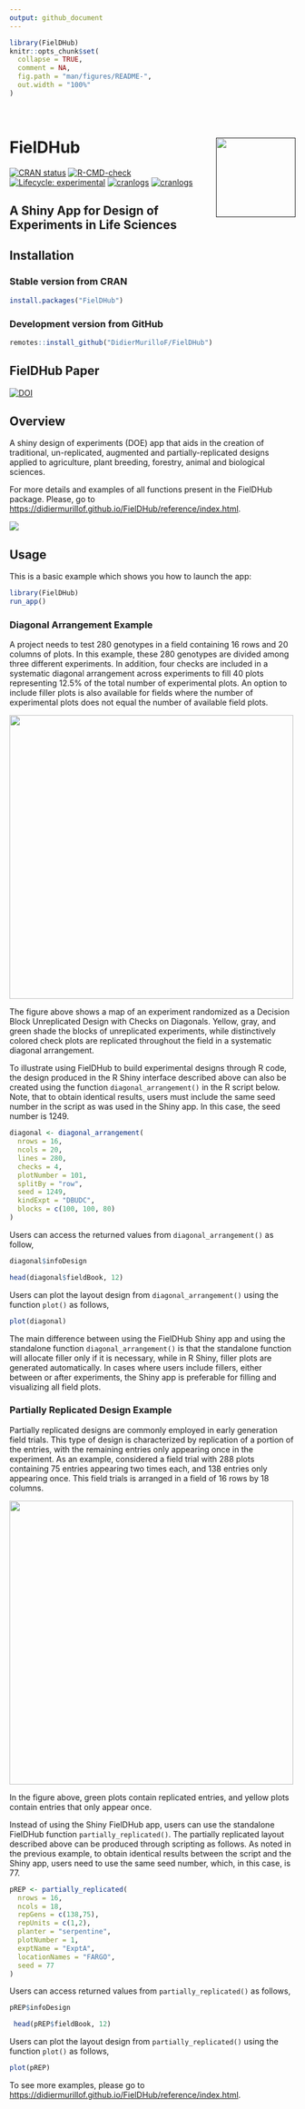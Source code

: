 ```yaml
---
output: github_document
---
```


<!-- README.md is generated from README.Rmd. Please edit that file -->

```r
library(FielDHub)
knitr::opts_chunk$set(
  collapse = TRUE,
  comment = NA,
  fig.path = "man/figures/README-",
  out.width = "100%"
)
```

<br>

# FielDHub <a href=''><img src='man/figures/logo.gif' align="right" height="140" /></a>

[![CRAN
status](https://www.r-pkg.org/badges/version/FielDHub)](https://cran.r-project.org/web//packages/FielDHub/)
[![R-CMD-check](https://github.com/DidierMurilloF/FielDHub/actions/workflows/R-CMD-check.yaml/badge.svg)](https://github.com/DidierMurilloF/FielDHub/actions/workflows/R-CMD-check.yaml)
[![Lifecycle: experimental](https://img.shields.io/badge/lifecycle-stable-brightgreen.svg)](https://lifecycle.r-lib.org/articles/stages.html)
[![cranlogs](https://cranlogs.r-pkg.org/badges/FielDHub)](https://cranlogs.r-pkg.org/badges/FielDHub)
[![cranlogs](https://cranlogs.r-pkg.org/badges/grand-total/FielDHub)](https://cranlogs.r-pkg.org/badges/grand-total/FielDHub)

## A Shiny App for Design of Experiments in Life Sciences

## Installation

### Stable version from CRAN

``` r
install.packages("FielDHub")
```

### Development version from GitHub

``` r
remotes::install_github("DidierMurilloF/FielDHub")
```

## FielDHub Paper

[![DOI](https://joss.theoj.org/papers/10.21105/joss.03122/status.svg)](https://doi.org/10.21105/joss.03122)

## Overview

A shiny design of experiments (DOE) app that aids in the creation of traditional, un-replicated, augmented and partially-replicated designs applied to agriculture, plant breeding, forestry, animal and biological sciences. 

For more details and examples of all functions present in the FielDHub package. Please, go to <https://didiermurillof.github.io/FielDHub/reference/index.html>.

![](FielDHub_Overview.png)

## Usage

This is a basic example which shows you how to launch the app:

``` r
library(FielDHub)
run_app()
```
### Diagonal Arrangement Example

A project needs to test 280 genotypes in a field containing 16 rows and 20 columns of plots. In this example, these 280 genotypes are divided among three different experiments. In addition, four checks are included in a systematic diagonal arrangement across experiments to fill 40 plots representing 12.5% of the total number of experimental plots. An option to include filler plots is also available for fields where the number of experimental plots does not equal the number of available field plots.

<img src='DExample.PNG' align="center" height="500" />

The figure above shows a map of an experiment randomized as a Decision Block Unreplicated Design with Checks on Diagonals. Yellow, gray, and green shade the blocks of unreplicated experiments, while distinctively colored check plots are replicated throughout the field in a systematic diagonal arrangement.

To illustrate using FielDHub to build experimental designs through R code, the design produced in the R Shiny interface described above can also be created using the function `diagonal_arrangement()` in the R script below. Note, that to obtain identical results, users must include the same seed number in the script as was used in the Shiny app. In this case, the seed number is 1249. 

```r
diagonal <- diagonal_arrangement(
  nrows = 16, 
  ncols = 20, 
  lines = 280, 
  checks = 4, 
  plotNumber = 101, 
  splitBy = "row", 
  seed = 1249, 
  kindExpt = "DBUDC", 
  blocks = c(100, 100, 80)
)
```

Users can access the returned values from `diagonal_arrangement()` as follow,

```r
diagonal$infoDesign
```


```r
head(diagonal$fieldBook, 12)
```

Users can plot the layout design from `diagonal_arrangement()` using the function `plot()` as follows,

```r
plot(diagonal)
```


The main difference between using the FielDHub Shiny app and using the standalone function `diagonal_arrangement()` is that the standalone function will allocate filler only if it is necessary, while in R Shiny, filler plots are generated automatically. In cases where users include fillers, either between or after experiments, the Shiny app is preferable for filling and visualizing all field plots.

### Partially Replicated Design Example

Partially replicated designs are commonly employed in early generation field trials. This type of design is characterized by replication of a portion of the entries, with the remaining entries only appearing once in the experiment. As an example, considered a field trial with 288 plots containing 75 entries appearing two times each, and 138 entries only appearing once. This field trials is arranged in a field of 16 rows by 18 columns.

<img src='pREPExample.PNG' align="center" height="500" />


In the figure above, green plots contain replicated entries, and yellow plots contain entries that only appear once.

Instead of using the Shiny FielDHub app, users can use the standalone FielDHub function `partially_replicated()`. The partially replicated layout described above can be produced through scripting as follows. As noted in the previous example, to obtain identical results between the script and the Shiny app, users need to use the same seed number, which, in this case, is 77.

```r
pREP <- partially_replicated(
  nrows = 16, 
  ncols = 18,  
  repGens = c(138,75),
  repUnits = c(1,2),
  planter = "serpentine", 
  plotNumber = 1,
  exptName = "ExptA",
  locationNames = "FARGO",
  seed = 77
)
```


Users can access returned values from `partially_replicated()` as follows,

```r
pREP$infoDesign
```



```r
 head(pREP$fieldBook, 12)
```


Users can plot the layout design from `partially_replicated()` using the function `plot()` as follows,

```r
plot(pREP)
```


To see more examples, please go to <https://didiermurillof.github.io/FielDHub/reference/index.html>.




